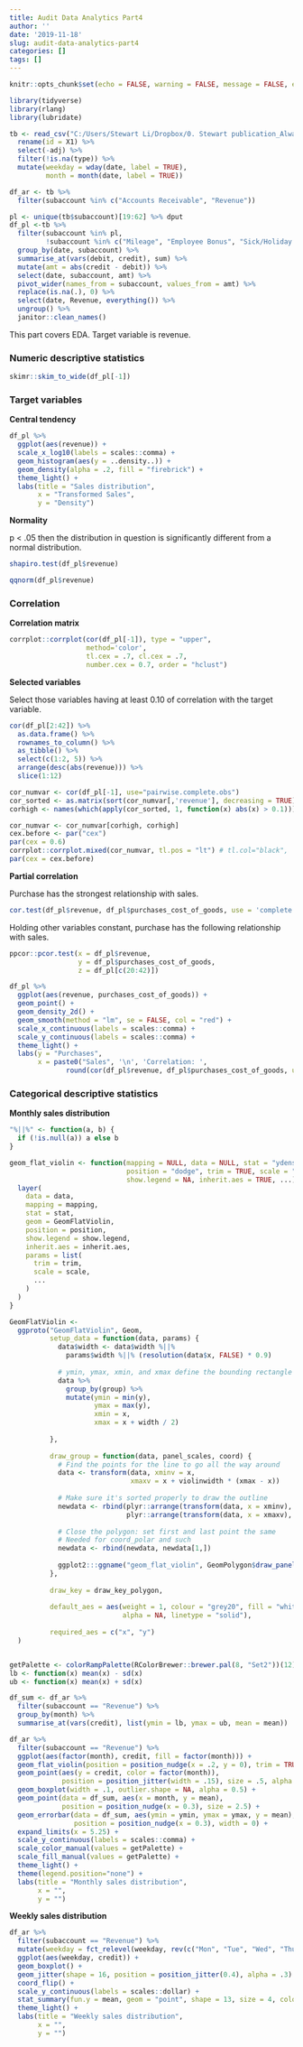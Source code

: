 ```yaml
---
title: Audit Data Analytics Part4
author: ''
date: '2019-11-18'
slug: audit-data-analytics-part4
categories: []
tags: []
---
```



```r
knitr::opts_chunk$set(echo = FALSE, warning = FALSE, message = FALSE, error = FALSE, comment = " ")

library(tidyverse)
library(rlang)
library(lubridate)

tb <- read_csv("C:/Users/Stewart Li/Dropbox/0. Stewart publication_Always updated/stdatascience/dsproject/auditworkpaper/data/gl.csv") %>% 
  rename(id = X1) %>% 
  select(-adj) %>% 
  filter(!is.na(type)) %>% 
  mutate(weekday = wday(date, label = TRUE),
         month = month(date, label = TRUE))

df_ar <- tb %>% 
  filter(subaccount %in% c("Accounts Receivable", "Revenue"))

pl <- unique(tb$subaccount)[19:62] %>% dput
df_pl <-tb %>% 
  filter(subaccount %in% pl, 
         !subaccount %in% c("Mileage", "Employee Bonus", "Sick/Holiday & Vacation Pay")) %>% 
  group_by(date, subaccount) %>% 
  summarise_at(vars(debit, credit), sum) %>% 
  mutate(amt = abs(credit - debit)) %>% 
  select(date, subaccount, amt) %>% 
  pivot_wider(names_from = subaccount, values_from = amt) %>% 
  replace(is.na(.), 0) %>% 
  select(date, Revenue, everything()) %>% 
  ungroup() %>% 
  janitor::clean_names()
```


This part covers EDA. Target variable is revenue. 


### Numeric descriptive statistics


```r
skimr::skim_to_wide(df_pl[-1])
```


### Target variables


**Central tendency**


```r
df_pl %>% 
  ggplot(aes(revenue)) +
  scale_x_log10(labels = scales::comma) +
  geom_histogram(aes(y = ..density..)) +
  geom_density(alpha = .2, fill = "firebrick") +
  theme_light() +
  labs(title = "Sales distribution",
       x = "Transformed Sales", 
       y = "Density")
```


**Normality**


p < .05 then the distribution in question is significantly different from a normal distribution.


```r
shapiro.test(df_pl$revenue)
```


```r
qqnorm(df_pl$revenue)
```


### Correlation


**Correlation matrix**


```r
corrplot::corrplot(cor(df_pl[-1]), type = "upper", 
                   method='color', 
                   tl.cex = .7, cl.cex = .7, 
                   number.cex = 0.7, order = "hclust")
```


**Selected variables**


Select those variables having at least 0.10 of correlation with the target variable.


```r
cor(df_pl[2:42]) %>% 
  as.data.frame() %>% 
  rownames_to_column() %>% 
  as_tibble() %>% 
  select(c(1:2, 5)) %>% 
  arrange(desc(abs(revenue))) %>% 
  slice(1:12)
```


```r
cor_numvar <- cor(df_pl[-1], use="pairwise.complete.obs")
cor_sorted <- as.matrix(sort(cor_numvar[,'revenue'], decreasing = TRUE))
corhigh <- names(which(apply(cor_sorted, 1, function(x) abs(x) > 0.1)))

cor_numvar <- cor_numvar[corhigh, corhigh]
cex.before <- par("cex")
par(cex = 0.6)
corrplot::corrplot.mixed(cor_numvar, tl.pos = "lt") # tl.col="black",
par(cex = cex.before)
```


**Partial correlation**


Purchase has the strongest relationship with sales.


```r
cor.test(df_pl$revenue, df_pl$purchases_cost_of_goods, use = 'complete.obs')
```


Holding other variables constant, purchase has the following relationship with sales.


```r
ppcor::pcor.test(x = df_pl$revenue, 
                 y = df_pl$purchases_cost_of_goods, 
                 z = df_pl[c(20:42)])
```


```r
df_pl %>% 
  ggplot(aes(revenue, purchases_cost_of_goods)) +
  geom_point() +
  geom_density_2d() +
  geom_smooth(method = "lm", se = FALSE, col = "red") +
  scale_x_continuous(labels = scales::comma) +
  scale_y_continuous(labels = scales::comma) +
  theme_light() +
  labs(y = "Purchases", 
       x = paste0("Sales", '\n', 'Correlation: ', 
              round(cor(df_pl$revenue, df_pl$purchases_cost_of_goods, use = 'complete.obs'), 2)))
```


### Categorical descriptive statistics


**Monthly sales distribution**


```r
"%||%" <- function(a, b) {
  if (!is.null(a)) a else b
}

geom_flat_violin <- function(mapping = NULL, data = NULL, stat = "ydensity",
                             position = "dodge", trim = TRUE, scale = "area",
                             show.legend = NA, inherit.aes = TRUE, ...) {
  layer(
    data = data,
    mapping = mapping,
    stat = stat,
    geom = GeomFlatViolin,
    position = position,
    show.legend = show.legend,
    inherit.aes = inherit.aes,
    params = list(
      trim = trim,
      scale = scale,
      ...
    )
  )
}

GeomFlatViolin <-
  ggproto("GeomFlatViolin", Geom,
          setup_data = function(data, params) {
            data$width <- data$width %||%
              params$width %||% (resolution(data$x, FALSE) * 0.9)
            
            # ymin, ymax, xmin, and xmax define the bounding rectangle for each group
            data %>%
              group_by(group) %>%
              mutate(ymin = min(y),
                     ymax = max(y),
                     xmin = x,
                     xmax = x + width / 2)
            
          },
          
          draw_group = function(data, panel_scales, coord) {
            # Find the points for the line to go all the way around
            data <- transform(data, xminv = x,
                              xmaxv = x + violinwidth * (xmax - x))
            
            # Make sure it's sorted properly to draw the outline
            newdata <- rbind(plyr::arrange(transform(data, x = xminv), y),
                             plyr::arrange(transform(data, x = xmaxv), -y))
            
            # Close the polygon: set first and last point the same
            # Needed for coord_polar and such
            newdata <- rbind(newdata, newdata[1,])
            
            ggplot2:::ggname("geom_flat_violin", GeomPolygon$draw_panel(newdata, panel_scales, coord))
          },
          
          draw_key = draw_key_polygon,
          
          default_aes = aes(weight = 1, colour = "grey20", fill = "white", size = 0.5,
                            alpha = NA, linetype = "solid"),
          
          required_aes = c("x", "y")
  )


getPalette <- colorRampPalette(RColorBrewer::brewer.pal(8, "Set2"))(12) 
lb <- function(x) mean(x) - sd(x)
ub <- function(x) mean(x) + sd(x)

df_sum <- df_ar %>% 
  filter(subaccount == "Revenue") %>% 
  group_by(month) %>% 
  summarise_at(vars(credit), list(ymin = lb, ymax = ub, mean = mean))

df_ar %>% 
  filter(subaccount == "Revenue") %>% 
  ggplot(aes(factor(month), credit, fill = factor(month))) +
  geom_flat_violin(position = position_nudge(x = .2, y = 0), trim = TRUE, alpha = .8, scale = "width") +
  geom_point(aes(y = credit, color = factor(month)), 
             position = position_jitter(width = .15), size = .5, alpha = 0.8) +
  geom_boxplot(width = .1, outlier.shape = NA, alpha = 0.5) +
  geom_point(data = df_sum, aes(x = month, y = mean), 
             position = position_nudge(x = 0.3), size = 2.5) +
  geom_errorbar(data = df_sum, aes(ymin = ymin, ymax = ymax, y = mean), 
                position = position_nudge(x = 0.3), width = 0) +
  expand_limits(x = 5.25) +
  scale_y_continuous(labels = scales::comma) +
  scale_color_manual(values = getPalette) +
  scale_fill_manual(values = getPalette) +
  theme_light() +
  theme(legend.position="none") +
  labs(title = "Monthly sales distribution", 
       x = "", 
       y = "")
```


**Weekly sales distribution**


```r
df_ar %>% 
  filter(subaccount == "Revenue") %>% 
  mutate(weekday = fct_relevel(weekday, rev(c("Mon", "Tue", "Wed", "Thu", "Fri", "Sat", "Sun")))) %>%
  ggplot(aes(weekday, credit)) +
  geom_boxplot() +
  geom_jitter(shape = 16, position = position_jitter(0.4), alpha = .3) +
  coord_flip() +
  scale_y_continuous(labels = scales::dollar) +
  stat_summary(fun.y = mean, geom = "point", shape = 13, size = 4, color = "firebrick") +
  theme_light() +
  labs(title = "Weekly sales distribution",
       x = "", 
       y = "")
```





